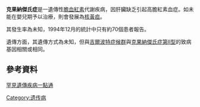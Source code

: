 {{expand english|time=2018-09-29T00:19:40+00:00}}
{{Infobox disease |
  Name           = Crigler–Najjar syndrome |
  ICD10          = {{ICD10|E|80|5|e|70}} |
  ICD9           = {{ICD9|277.4}} |
  Image          = Bilirubin.svg  |
  Caption        = [[胆紅素|胆紅素]] |
  OMIM           = 218800|
  OMIM_mult      = {{OMIM2|606785}} |
  MedlinePlus    = 001127 |
  eMedicineSubj  = med |
  eMedicineTopic = 476 |
  DiseasesDB     = 3176 |
  MeshID         = D003414 |
}}
'''克果納傑氏症'''是一遺傳性[[胆紅素|膽血紅素]]代謝疾病，因肝臟{{le|葡萄糖醛酸轉移酵素|Glucuronosyltransferase}}缺乏引起高膽紅素血症。如未能在嬰兒期予以治療，則會發展為[[核黃疸|核黃疸]]。

其發生率為未知，1994年12月的統計中只有約70個患者報告。

遺傳方面，其遺傳方式為未知，但與[[吉爾波特症候群|吉爾波特症候群]]與[[克果納傑氏症第II型|克果納傑氏症第II型]]的致病基因相關或相同。

==參考資料==
[https://web.archive.org/web/20121027175243/http://www.genes-at-taiwan.com.tw/genehelp/ 罕見遺傳疾病一點通]

[[Category:遗传病|Category:遗传病]]
